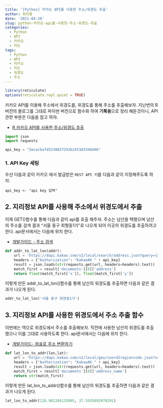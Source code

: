 ```yaml
---
title: '[Python] 카카오 API를 사용한 주소/위경도 추출'
author: 최의용
date: '2021-04-28'
slug: python-카카오-api를-사용한-주소-위경도-추출
categories:
  - Python
  - API
  - 카카오
  - 지도
tags:
  - Python
  - API
  - 카카오
  - 지도
  - 위경도
  - 주소
---
```


```r
library(reticulate)
options(reticulate.repl.quiet = TRUE)
```

카카오 API를 이용해 주소에서 위경도를, 위경도를 통해 주소를 추출해보자. 지난번의 R버전의 블로그를 그대로 파이썬 버전으로 함수화 하여 **기록용**으로 정리 해둔것이니, API관련 부분은 다음을 참고 하자.

 - [R 카카오 API를 사용한 주소/위경도 추출](https://unfinishedgod.netlify.app/2020/12/26/r-%EC%B9%B4%EC%B9%B4%EC%98%A4-api%EB%A5%BC-%EC%82%AC%EC%9A%A9%ED%95%9C-%EC%A3%BC%EC%86%8C-%EC%9C%84%EA%B2%BD%EB%8F%84-%EC%B6%94%EC%B6%9C/)


```python
import json
import requests
```

```python
api_key = "2ecacbafd523802f293b245103346b06"
```


### 1. API Key 세팅

우선 다음과 같이 카카오 에서 발급받은 `REST API 키`를 다음과 같이 지정해주도록 하자.

```api_key <- "api key 입력"```

## 2. 지리정보 API를 사용해 주소에서 위경도에서 추출

이제 GET()함수를 통해 다음과 같이 api를 호출 해주자. 주소는 남산을 택했으며 남산의 주소를 검색 결과 "서울 중구 회형동1가"로 나오게 되어 이곳의 위경도를 추출하려고 한다. api문서에서는 다음에 위치 한다.
 
 - [개발가이드 - 주소 검색](https://developers.kakao.com/docs/latest/ko/local/dev-guide#address-coord)

```python
def addr_to_lat_lon(addr):
    url = 'https://dapi.kakao.com/v2/local/search/address.json?query={address}'.format(address=addr)
    headers = {"Authorization": "KakaoAK " + api_key}
    result = json.loads(str(requests.get(url, headers=headers).text))
    match_first = result['documents'][0]['address']
    return float(match_first['x']), float(match_first['y'])
```

이렇게 만든 addr_to_lat_lon()함수를 통해 남산의 위경도틀 추출하면 다음과 같은 결과가 나오게 된다.

```python
addr_to_lat_lon('서울 중구 회현동1가')
```

## 3. 지리정보 API를 사용한 위경도에서 주소 추출 함수

이번에는 역으로 위경도에서 주소를 추출해보자. 직전에 사용한 남산의 위경도를 추출 했으니 이를 그대로 사용하도록 한다.  api문서에서는 다음에 위치 한다.
 
 - [개발가이드- 좌표로 주소 변환하기](https://developers.kakao.com/docs/latest/ko/local/dev-guide#coord-to-address)


```python
def lat_lon_to_addr(lon,lat):
    url = 'https://dapi.kakao.com/v2/local/geo/coord2regioncode.json?x={longitude}&y={latitude}'.format(longitude=lon,latitude=lat)
    headers = {"Authorization": "KakaoAK " + api_key}
    result = json.loads(str(requests.get(url, headers=headers).text))
    match_first = result['documents'][0]['address_name']
    return str(match_first)
```

이렇게 만든 lat_lon_to_addr()함수를 통해 남산의 위경도틀 추출하면 다음과 같은 결과가 나오게 된다.

```python
lat_lon_to_addr(126.981204133005, 37.5555892070291)
```

